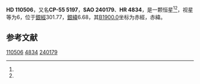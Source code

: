 {{Starbox begin
| name = HD 110506
}}
{{Starbox observe
| epoch = [[J2000.0|J2000.0]]
| constell = {{星座名待查}}<ref name=SIMBAD>{{cite web
 | url=http://simbad.u-strasbg.fr/simbad/sim-id?Ident=HR+4834
 | title=Pulsating variable Star
 | publisher=Centre de Données astronomiques de Strasbourg
 | work=SIMBAD
 | accessdate=2012-07-13
 | archive-date=2016-03-16
 | archive-url=https://web.archive.org/web/20160316174726/http://simbad.u-strasbg.fr/simbad/sim-id?Ident=HR+4834
 | dead-url=no
 }}</ref><ref name=DATA>{{cite web
 | url=http://vizier.u-strasbg.fr/viz-bin/VizieR-5?-out.add=.&-source=5050&-corr=PK=HR&-out.max=9999&HR=4834
 | title=VizieR Detailed Page
 | accessdate=2012-07-13
 | archive-date=2016-03-05
 | archive-url=https://web.archive.org/web/20160305045117/http://vizier.u-strasbg.fr/viz-bin/VizieR-5?-out.add=.&-source=5050&-corr=PK=HR&-out.max=9999&HR=4834
 | dead-url=no
 }}</ref>
| 星官 = 
| ra = {{RA|12|43|9.1}}<ref name=SIMBAD /><ref name=DATA />
| dec = {{DEC|-56|10|34}}<ref name=SIMBAD /><ref name=DATA />
| appmag_v = 6<ref name=SIMBAD /><ref name=DATA />
}}
{{Starbox character
| class = B7-8V<ref name=SIMBAD /><ref name=DATA />
| b-v = -0.08<ref name=SIMBAD /><ref name=DATA />
| u-b = -0.3<ref name=SIMBAD /><ref name=DATA />
| r-i = <ref name=SIMBAD /><ref name=DATA />
| variable = 
}}
{{Starbox astrometry
| radial_v = -0.3
| prop_mo_ra = 10
| parallax = 
| p_error = 
}}
{{Starbox catalog
| names =CP-55 5197，[[SAO星表|SAO]] 240179，[[HD星表|HD]] 110506，[[HR星表|HR]] 4834}}
{{Starbox reference |Simbad=HR+4834}}
{{Starbox end}}

'''HD 110506'''，又名'''CP-55 5197'''，'''SAO 240179'''、'''HR 4834'''，是一颗恒星<ref name=SIMBAD /><ref name=DATA />，视星等为6，位于[[銀道座標系|銀經]]301.77，[[銀道座標系|銀緯]]6.68，其[[B1900.0|B1900.0]]坐标为赤經{{RA|12|37|27.6}}，赤緯{{DEC|-55|6.68|39}}。

== 参考文献 ==
{{reflist}}

{{star-stub}}

[[Category:HD和HDE天體|110506]]
[[Category:HR天體|4834]]
[[Category:SAO天體|240179]]
